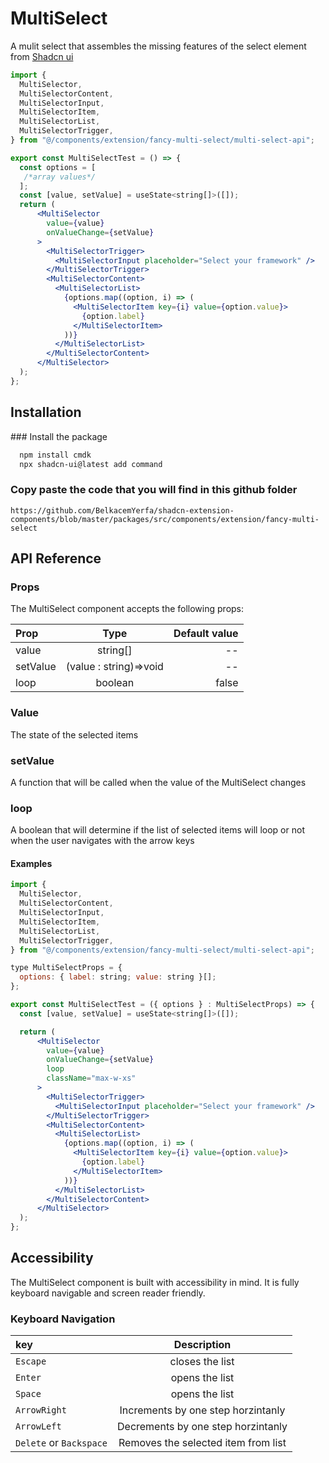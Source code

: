 
# MultiSelect

A mulit select that assembles the missing features of the select element from [Shadcn ui](https://ui.shadcn.com/docs/components/select)

```jsx copy
import {
  MultiSelector,
  MultiSelectorContent,
  MultiSelectorInput,
  MultiSelectorItem,
  MultiSelectorList,
  MultiSelectorTrigger,
} from "@/components/extension/fancy-multi-select/multi-select-api";

export const MultiSelectTest = () => {
  const options = [
   /*array values*/
  ];
  const [value, setValue] = useState<string[]>([]);
  return (
      <MultiSelector
        value={value}
        onValueChange={setValue}
      >
        <MultiSelectorTrigger>
          <MultiSelectorInput placeholder="Select your framework" />
        </MultiSelectorTrigger>
        <MultiSelectorContent>
          <MultiSelectorList>
            {options.map((option, i) => (
              <MultiSelectorItem key={i} value={option.value}>
                {option.label}
              </MultiSelectorItem>
            ))}
          </MultiSelectorList>
        </MultiSelectorContent>
      </MultiSelector>
  );
};

```

## Installation

<Steps>
  ### Install the package

```bash copy
  npm install cmdk
  npx shadcn-ui@latest add command
```

### Copy paste the code that you will find in this github folder

```link copy
https://github.com/BelkacemYerfa/shadcn-extension-components/blob/master/packages/src/components/extension/fancy-multi-select
```

</Steps>

## API Reference

### Props

The MultiSelect component accepts the following props:

| Prop     |          Type          | Default value |
| :------- | :--------------------: | ------------: |
| value    |        string[]        |            -- |
| setValue | (value : string)=>void |            -- |
| loop     |        boolean         |         false |

### Value

The state of the selected items

### setValue

A function that will be called when the value of the MultiSelect changes

### loop

A boolean that will determine if the list of selected items will loop or not when the user navigates with the arrow keys

#### Examples

```jsx {21} copy
import {
  MultiSelector,
  MultiSelectorContent,
  MultiSelectorInput,
  MultiSelectorItem,
  MultiSelectorList,
  MultiSelectorTrigger,
} from "@/components/extension/fancy-multi-select/multi-select-api";

type MultiSelectProps = {
  options: { label: string; value: string }[];
};

export const MultiSelectTest = ({ options } : MultiSelectProps) => {
  const [value, setValue] = useState<string[]>([]);

  return (
      <MultiSelector
        value={value}
        onValueChange={setValue}
        loop
        className="max-w-xs"
      >
        <MultiSelectorTrigger>
          <MultiSelectorInput placeholder="Select your framework" />
        </MultiSelectorTrigger>
        <MultiSelectorContent>
          <MultiSelectorList>
            {options.map((option, i) => (
              <MultiSelectorItem key={i} value={option.value}>
                {option.label}
              </MultiSelectorItem>
            ))}
          </MultiSelectorList>
        </MultiSelectorContent>
      </MultiSelector>
  );
};
```

## Accessibility

The MultiSelect component is built with accessibility in mind. It is fully keyboard navigable and screen reader friendly.

### Keyboard Navigation

| key                     |             Description             |
| :---------------------- | :---------------------------------: |
| `Escape`                |           closes the list           |
| `Enter`                 |           opens the list            |
| `Space`                 |           opens the list            |
| `ArrowRight`            | Increments by one step horzintanly  |
| `ArrowLeft`             | Decrements by one step horzintanly  |
| `Delete` or `Backspace` | Removes the selected item from list |
